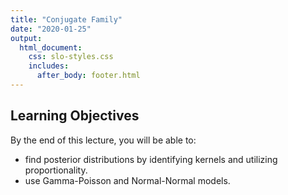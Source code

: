 ```yaml
---
title: "Conjugate Family"
date: "2020-01-25"
output: 
  html_document:
    css: slo-styles.css 
    includes:
      after_body: footer.html
---
```


## Learning Objectives

By the end of this lecture, you will be able to:

- find posterior distributions by identifying kernels and utilizing proportionality. 
- use Gamma-Poisson and Normal-Normal models.

<br>
<br>
<br>